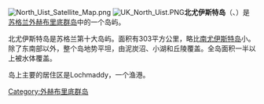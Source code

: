 [[File:North_Uist_Satellite_Map.png|right]]
[[File:UK_North_Uist.PNG|thumb]]'''北尤伊斯特岛'''（{{lang-en|North Uist}}、{{lang-gd|Uibhist a Tuath}}）是[[苏格兰|苏格兰]][[外赫布里底群岛|外赫布里底群岛]]中的一个岛屿。

北尤伊斯特岛是苏格兰第十大岛屿。面积有303平方公里，略比[[南尤伊斯特岛|南尤伊斯特岛]]小。除了东南部以外，整个岛地势平坦，由泥炭沼、小湖和丘陵覆盖。全岛面积一半以上被水体覆盖。

岛上主要的居住区是Lochmaddy，一个渔港。

[[Category:外赫布里底群岛|Category:外赫布里底群岛]]